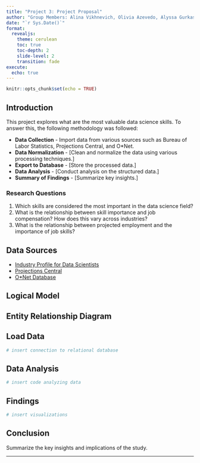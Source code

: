 ```yaml
---
title: "Project 3: Project Proposal"
author: "Group Members: Alina Vikhnevich, Olivia Azevedo, Alyssa Gurkas, Musrat Jahan"
date: "`r Sys.Date()`"
format:
  revealjs:
    theme: cerulean
    toc: true
    toc-depth: 2
    slide-level: 2
    transition: fade
execute:
  echo: true
---
```


```r
knitr::opts_chunk$set(echo = TRUE)
```

## Introduction

This project explores what are the most valuable data science skills. To answer this, the following methodology was followed:

- **Data Collection** - Import data from various sources such as Bureau of Labor Statistics, Projections Central, and O*Net.
- **Data Normalization** - [Clean and normalize the data using various processing techniques.]
- **Export to Database** - [Store the processed data.]
- **Data Analysis** - [Conduct analysis on the structured data.]
- **Summary of Findings** - [Summarize key insights.]

### Research Questions

1. Which skills are considered the most important in the data science field?
2. What is the relationship between skill importance and job compensation? How does this vary across industries?
3. What is the relationship between projected employment and the importance of job skills?

## Data Sources

- [Industry Profile for Data Scientists](https://www.bls.gov/oes/current/oes150000.htm)
- [Projections Central](https://projectionscentral.org/directdownloads)
- [O\*Net Database](https://www.onetcenter.org/database.html#all-files)

## Logical Model

## Entity Relationship Diagram

## Load Data

```r
# insert connection to relational database
```

## Data Analysis

```r
# insert code analyzing data 

```

## Findings

```r
# insert visualizations
```

## Conclusion

Summarize the key insights and implications of the study.

---